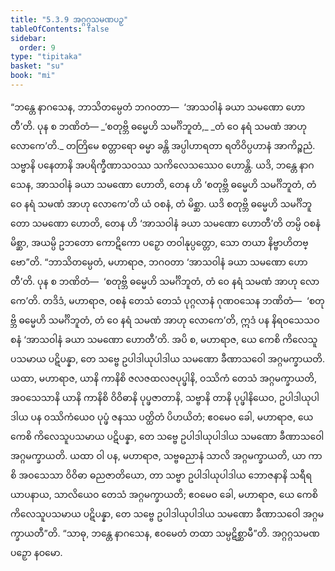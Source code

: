 ```yaml
---
title: "5.3.9 အဂ္ဂဂ္ဂသမဏပဉှ"
tableOfContents: false
sidebar:
  order: 9
type: "tipitaka"
basket: "su"
book: "mi"
---
```



<DynamicBreadcrumb />

<Division number="146" book="mi" e="ch" v="28">

<Paragraph number="829" book="mi">
“ဘန္တေ နာဂသေန, ဘာသိတမ္ပေတံ ဘဂဝတာ—  ‘အာသဝါနံ ခယာ သမဏော ဟောတီ’တိ. ပုန စ ဘဏိတံ—
</Paragraph>

<Paragraph number="830" type="verses" book="mi">
_‘စတုဗ္ဘိ ဓမ္မေဟိ သမင်္ဂိဘူတံ,_  
_တံ ဝေ နရံ သမဏံ အာဟု လောကေ’တိ._  

</Paragraph>

<Paragraph number="831" book="mi">
တတြိမေ စတ္တာရော ဓမ္မာ ခန္တိ အပ္ပါဟာရတာ ရတိဝိပ္ပဟာနံ အာကိဉ္စညံ. သဗ္ဗာနိ ပနေတာနိ အပရိက္ခီဏာသဝဿ သကိလေသဿေဝ ဟောန္တိ. ယဒိ, ဘန္တေ နာဂသေန, အာသဝါနံ ခယာ သမဏော ဟောတိ, တေန ဟိ ‘စတုဗ္ဘိ ဓမ္မေဟိ သမင်္ဂိဘူတံ, တံ ဝေ နရံ သမဏံ အာဟု လောကေ’တိ ယံ ဝစနံ, တံ မိစ္ဆာ. ယဒိ စတုဗ္ဘိ ဓမ္မေဟိ သမင်္ဂိဘူတော သမဏော ဟောတိ, တေန ဟိ ‘အာသဝါနံ ခယာ သမဏော ဟောတီ’တိ တမ္ပိ ဝစနံ မိစ္ဆာ, အယမ္ပိ ဥဘတော ကောဋိကော ပဉှော တဝါနုပ္ပတ္တော, သော တယာ နိဗ္ဗာဟိတဗ္ဗော”တိ.
</Paragraph>

<Paragraph number="832" book="mi">
“ဘာသိတမ္ပေတံ, မဟာရာဇ, ဘဂဝတာ ‘အာသဝါနံ ခယာ သမဏော ဟောတီ’တိ. ပုန စ ဘဏိတံ—  ‘စတုဗ္ဘိ ဓမ္မေဟိ သမင်္ဂိဘူတံ, တံ ဝေ နရံ သမဏံ အာဟု လောကေ’တိ. တဒိဒံ, မဟာရာဇ, ဝစနံ တေသံ တေသံ ပုဂ္ဂလာနံ ဂုဏဝသေန ဘဏိတံ—  ‘စတုဗ္ဘိ ဓမ္မေဟိ သမင်္ဂိဘူတံ, တံ ဝေ နရံ သမဏံ အာဟု လောကေ’တိ, ဣဒံ ပန နိရဝသေသဝစနံ ‘အာသဝါနံ ခယာ သမဏော ဟောတီ’တိ.
</Paragraph>

<Paragraph number="833" book="mi">
အပိ စ, မဟာရာဇ, ယေ ကေစိ ကိလေသူပသမာယ ပဋိပန္နာ, တေ သဗ္ဗေ ဥပါဒါယုပါဒါယ သမဏော ခီဏာသဝေါ အဂ္ဂမက္ခာယတိ. ယထာ, မဟာရာဇ, ယာနိ ကာနိစိ ဇလဇထလဇပုပ္ဖါနိ, ဝဿိကံ တေသံ အဂ္ဂမက္ခာယတိ, အဝသေသာနိ ယာနိ ကာနိစိ ဝိဝိဓာနိ ပုပ္ဖဇာတာနိ, သဗ္ဗာနိ တာနိ ပုပ္ဖါနိယေဝ, ဥပါဒါယုပါဒါယ ပန ဝဿိကံယေဝ ပုပ္ဖံ ဇနဿ ပတ္ထိတံ ပိဟယိတံ; ဧဝမေဝ ခေါ, မဟာရာဇ, ယေ ကေစိ ကိလေသူပသမာယ ပဋိပန္နာ, တေ သဗ္ဗေ ဥပါဒါယုပါဒါယ သမဏော ခီဏာသဝေါ အဂ္ဂမက္ခာယတိ.
</Paragraph>

<Paragraph number="834" book="mi">
ယထာ ဝါ ပန, မဟာရာဇ, သဗ္ဗဓညာနံ သာလိ အဂ္ဂမက္ခာယတိ, ယာ ကာစိ အဝသေသာ ဝိဝိဓာ ဓညဇာတိယော, တာ သဗ္ဗာ ဥပါဒါယုပါဒါယ ဘောဇနာနိ သရီရယာပနာယ, သာလိယေဝ တေသံ အဂ္ဂမက္ခာယတိ; ဧဝမေဝ ခေါ, မဟာရာဇ, ယေ ကေစိ ကိလေသူပသမာယ ပဋိပန္နာ, တေ သဗ္ဗေ ဥပါဒါယုပါဒါယ သမဏော ခီဏာသဝေါ အဂ္ဂမက္ခာယတီ”တိ. “သာဓု, ဘန္တေ နာဂသေန, ဧဝမေတံ တထာ သမ္ပဋိစ္ဆာမီ”တိ.

</Paragraph>
</Division>

<Paragraph number="835" type="center" book="mi">
အဂ္ဂဂ္ဂသမဏပဉှော နဝမော.
</Paragraph>